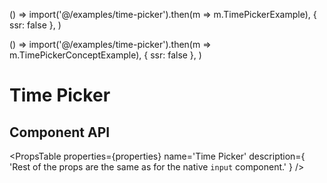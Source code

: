
  () => import('@/examples/time-picker').then(m => m.TimePickerExample),
  { ssr: false },
)

  () => import('@/examples/time-picker').then(m => m.TimePickerConceptExample),
  { ssr: false },
)

# Time Picker

<div suppressHydrationWarning>
  <NoSSRTimePickerExample />
  <NoSSRTimePickerConceptExample />
</div>

## Component API

<PropsTable
  properties={properties}
  name='Time Picker'
  description={
    'Rest of the props are the same as for the native `input` component.'
  }
/>
